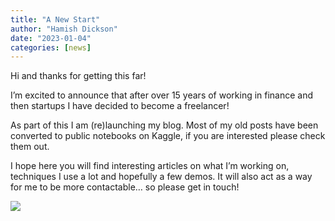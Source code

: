 ```yaml
---
title: "A New Start"
author: "Hamish Dickson"
date: "2023-01-04"
categories: [news]
---
```


Hi and thanks for getting this far!

I'm excited to announce that after over 15 years of working in finance and then startups I have decided to become a freelancer!

As part of this I am (re)launching my blog. Most of my old posts have been converted to public notebooks on Kaggle, if you are interested please check them out.

I hope here you will find interesting articles on what I'm working on, techniques I use a lot and hopefully a few demos. It will also act as a way for me to be more contactable... so please get in touch!

![](thumbnail.jpg)


